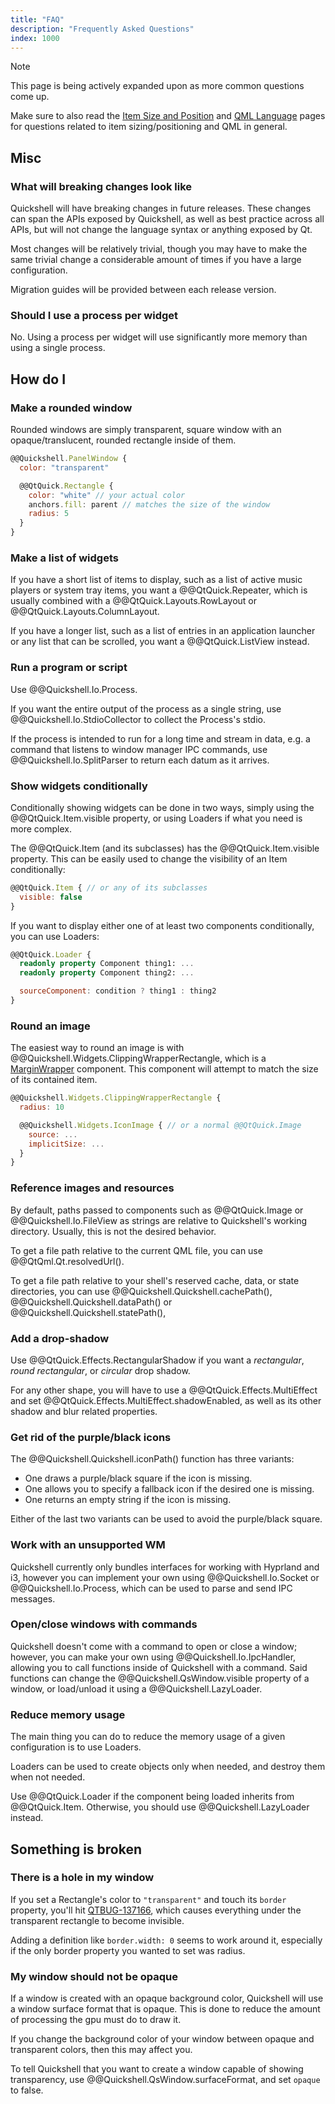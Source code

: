 ```yaml
---
title: "FAQ"
description: "Frequently Asked Questions"
index: 1000
---
```


> [!NOTE]
> This page is being actively expanded upon as more common questions come up.
>
> Make sure to also read the [Item Size and Position](/docs/guide/size-position) and
> [QML Language](/docs/guide/qml-language) pages for questions related to
> item sizing/positioning and QML in general.

## Misc

### What will breaking changes look like
Quickshell will have breaking changes in future releases. These changes can
span the APIs exposed by Quickshell, as well as best practice across all
APIs, but will not change the language syntax or anything exposed by Qt.

Most changes will be relatively trivial, though you may have to make the same
trivial change a considerable amount of times if you have a large configuration.

Migration guides will be provided between each release version.

### Should I use a process per widget
No. Using a process per widget will use significantly more memory than using a
single process.

## How do I

### Make a rounded window
Rounded windows are simply transparent, square window with an opaque/translucent,
rounded rectangle inside of them.

```qml
@@Quickshell.PanelWindow {
  color: "transparent"

  @@QtQuick.Rectangle {
    color: "white" // your actual color
    anchors.fill: parent // matches the size of the window
    radius: 5
  }
}
```

### Make a list of widgets
If you have a short list of items to display, such as a list of active music
players or system tray items, you want a @@QtQuick.Repeater, which is
usually combined with a @@QtQuick.Layouts.RowLayout or @@QtQuick.Layouts.ColumnLayout.

If you have a longer list, such as a list of entries in an application launcher
or any list that can be scrolled, you want a @@QtQuick.ListView instead.

### Run a program or script
Use @@Quickshell.Io.Process.

If you want the entire output of the process as a single string, use
@@Quickshell.Io.StdioCollector to collect the Process's stdio.

If the process is intended to run for a long time and stream in data,
e.g. a command that listens to window manager IPC commands, use
@@Quickshell.Io.SplitParser to return each datum as it arrives.

### Show widgets conditionally
Conditionally showing widgets can be done in two ways, simply using the @@QtQuick.Item.visible property,
or using Loaders if what you need is more complex.

The @@QtQuick.Item (and its subclasses) has the @@QtQuick.Item.visible property.
This can be easily used to change the visibility of an Item conditionally:

```qml
@@QtQuick.Item { // or any of its subclasses
  visible: false
}
```

If you want to display either one of at least two components conditionally, you can use Loaders:

```qml
@@QtQuick.Loader {
  readonly property Component thing1: ...
  readonly property Component thing2: ...

  sourceComponent: condition ? thing1 : thing2
}
```

### Round an image
The easiest way to round an image is with @@Quickshell.Widgets.ClippingWrapperRectangle,
which is a [MarginWrapper] component. This component will attempt to match the size of
its contained item.

```qml
@@Quickshell.Widgets.ClippingWrapperRectangle {
  radius: 10

  @@Quickshell.Widgets.IconImage { // or a normal @@QtQuick.Image
    source: ...
    implicitSize: ...
  }
}
```

[MarginWrapper]: /docs/guide/size-position#marginwrapper-components

### Reference images and resources
By default, paths passed to components such as @@QtQuick.Image or
@@Quickshell.Io.FileView as strings are relative to Quickshell's working
directory. Usually, this is not the desired behavior.

To get a file path relative to the current QML file, you can use @@QtQml.Qt.resolvedUrl().

To get a file path relative to your shell's reserved cache, data, or state directories,
you can use @@Quickshell.Quickshell.cachePath(), @@Quickshell.Quickshell.dataPath() or
@@Quickshell.Quickshell.statePath(),

### Add a drop-shadow
Use @@QtQuick.Effects.RectangularShadow if you want a *rectangular*, *round rectangular*,
or *circular* drop shadow.

For any other shape, you will have to use a @@QtQuick.Effects.MultiEffect and set
@@QtQuick.Effects.MultiEffect.shadowEnabled, as well as its other shadow and blur
related properties.

### Get rid of the purple/black icons
The @@Quickshell.Quickshell.iconPath() function has three variants:
- One draws a purple/black square if the icon is missing.
- One allows you to specify a fallback icon if the desired one is missing.
- One returns an empty string if the icon is missing.

Either of the last two variants can be used to avoid the purple/black square.

### Work with an unsupported WM
Quickshell currently only bundles interfaces for working with Hyprland and i3,
however you can implement your own using @@Quickshell.Io.Socket or @@Quickshell.Io.Process,
which can be used to parse and send IPC messages.

### Open/close windows with commands
Quickshell doesn't come with a command to open or close a window; however, you can
make your own using @@Quickshell.Io.IpcHandler, allowing you to call functions
inside of Quickshell with a command. Said functions can change the
@@Quickshell.QsWindow.visible property of a window, or load/unload it using a
@@Quickshell.LazyLoader.

### Reduce memory usage
The main thing you can do to reduce the memory usage of a given configuration
is to use Loaders.

Loaders can be used to create objects only when needed, and destroy them when not needed.

Use @@QtQuick.Loader if the component being loaded inherits from @@QtQuick.Item. Otherwise,
you should use @@Quickshell.LazyLoader instead.

## Something is broken

### There is a hole in my window
If you set a Rectangle's color to `"transparent"` and touch its `border` property,
you'll hit [QTBUG-137166](https://bugreports.qt.io/browse/QTBUG-137166), which
causes everything under the transparent rectangle to become invisible.

Adding a definition like `border.width: 0` seems to work around it, especially
if the only border property you wanted to set was radius.

### My window should not be opaque
If a window is created with an opaque background color, Quickshell will use
a window surface format that is opaque. This is done to reduce the amount of
processing the gpu must do to draw it.

If you change the background color of your window between opaque and transparent colors,
then this may affect you.

To tell Quickshell that you want to create a window capable of showing transparency,
use @@Quickshell.QsWindow.surfaceFormat, and set `opaque` to false.
